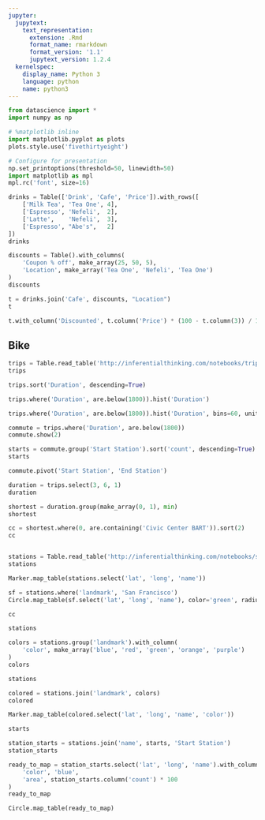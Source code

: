 ```yaml
---
jupyter:
  jupytext:
    text_representation:
      extension: .Rmd
      format_name: rmarkdown
      format_version: '1.1'
      jupytext_version: 1.2.4
  kernelspec:
    display_name: Python 3
    language: python
    name: python3
---
```


```python
from datascience import *
import numpy as np

# %matplotlib inline
import matplotlib.pyplot as plots
plots.style.use('fivethirtyeight')

# Configure for presentation
np.set_printoptions(threshold=50, linewidth=50)
import matplotlib as mpl
mpl.rc('font', size=16)
```

```python
drinks = Table(['Drink', 'Cafe', 'Price']).with_rows([
    ['Milk Tea', 'Tea One', 4],
    ['Espresso', 'Nefeli',  2],
    ['Latte',    'Nefeli',  3],
    ['Espresso', "Abe's",   2]
])
drinks
```

```python
discounts = Table().with_columns(
    'Coupon % off', make_array(25, 50, 5),
    'Location', make_array('Tea One', 'Nefeli', 'Tea One')
)
discounts
```

```python
t = drinks.join('Cafe', discounts, "Location")
t
```

```python
t.with_column('Discounted', t.column('Price') * (100 - t.column(3)) / 100)
```

## Bike

```python
trips = Table.read_table('http://inferentialthinking.com/notebooks/trip.csv')
trips
```

```python
trips.sort('Duration', descending=True)
```

```python
trips.where('Duration', are.below(1800)).hist('Duration')
```

```python
trips.where('Duration', are.below(1800)).hist('Duration', bins=60, unit='seconds')
```

```python
commute = trips.where('Duration', are.below(1800))
commute.show(2)
```

```python
starts = commute.group('Start Station').sort('count', descending=True)
starts
```

```python
commute.pivot('Start Station', 'End Station')
```

```python
duration = trips.select(3, 6, 1)
duration
```

```python
shortest = duration.group(make_array(0, 1), min)
shortest
```

```python
cc = shortest.where(0, are.containing('Civic Center BART')).sort(2)
cc
```

```python

```

```python
stations = Table.read_table('http://inferentialthinking.com/notebooks/station.csv')
stations
```

```python
Marker.map_table(stations.select('lat', 'long', 'name'))
```

```python
sf = stations.where('landmark', 'San Francisco')
Circle.map_table(sf.select('lat', 'long', 'name'), color='green', radius=150)
```

```python
cc
```

```python
stations
```

```python
colors = stations.group('landmark').with_column(
    'color', make_array('blue', 'red', 'green', 'orange', 'purple')
)
colors
```

```python
stations
```

```python
colored = stations.join('landmark', colors)
colored
```

```python
Marker.map_table(colored.select('lat', 'long', 'name', 'color'))
```

```python
starts
```

```python
station_starts = stations.join('name', starts, 'Start Station')
station_starts
```

```python
ready_to_map = station_starts.select('lat', 'long', 'name').with_columns(
    'color', 'blue',
    'area', station_starts.column('count') * 100
)
ready_to_map
```

```python
Circle.map_table(ready_to_map)
```

```python

```
